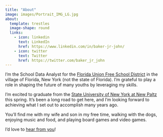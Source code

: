 ```yaml
---
title: "About"
image: images/Portrait_IMG_LG.jpg
about:
  template: trestles
  image-shape: round
  links:
    - icon: linkedin
      text: LinkedIn
      href: https://www.linkedin.com/in/baker-jr-john/
    - icon: twitter
      text: Twitter
      href: https://twitter.com/baker_jr_john
---
```

I'm the School Data Analyst for the <a href="https://www.floridaufsd.org/" title="Florida Union Free School District" target="_blank">Florida Union Free School District</a> in the village of Florida, New York (not the state of Florida). I'm grateful to play a role in shaping the future of many youths by leveraging my skills.

I'm excited to graduate from the <a href="https://www.newpaltz.edu/" title="SUNY New Paltz | the State University of New York at New Paltz" target="_blank">State University of New York at New Paltz</a> this spring. It’s been a long road to get here, and I’m looking forward to achieving what I set out to accomplish many years ago.

You’ll find me with my wife and son in my free time, walking with the dogs, enjoying music and food, and playing board games and video games.

I'd love to [hear from you](../contact)!
